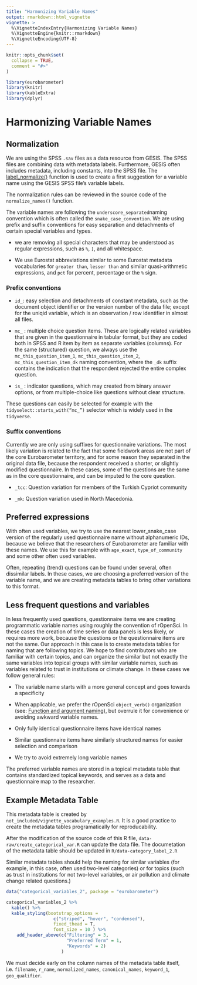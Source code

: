 ```yaml
---
title: "Harmonizing Variable Names"
output: rmarkdown::html_vignette
vignette: >
  %\VignetteIndexEntry{Harmonizing Variable Names}
  %\VignetteEngine{knitr::rmarkdown}
  %\VignetteEncoding{UTF-8}
---
```


```r
knitr::opts_chunk$set(
  collapse = TRUE,
  comment = "#>"
)
```

```r
library(eurobarometer)
library(knitr)
library(kableExtra)
library(dplyr)
```

# Harmonizing Variable Names

## Normalization

We are using the SPSS `.sav` files as a data resource from GESIS.  The SPSS files are combining data with metadata labels.  Furthermore, GESIS often includes metadata, including constants, into the SPSS file. The [label_normalize()](http://eurobarometer.danielantal.eu/reference/label_normalize.html) function is used to create a first suggestion for a variable name using the GESIS SPSS file's variable labels. 

The normalization rules can be reviewed in the source code of the `normalize_names()` function. 

The variable names are following the `underscore_separated`naming convention which is often called the `snake_case_convention`.  We are using prefix and suffix conventions for easy separation and detachments of certain special variables and types.
 
* we are removing all special characters that may be understood as regular expressions, such as `%`, `]`, and all whitespace.

* We use Eurostat abbreviations similar to some Eurostat metadata vocabularies for `greater than`, `lesser than` and similar quasi-arithmetic expressions, and `pct` for percent, percentage or the `%` sign.  

### Prefix conventions
* `id_`: easy selection and detachments of constant metadata, such as the document object identifier or the version number of the data file; except for the uniqid variable, which is an observation / row identifier in almost all files.

* `mc_` : multiple choice question items.  These are logically related variables that are given in the questionnaire in tabular format, but they are coded both in SPSS and R item by item as separate variables (columns).  For the same (structured) question, we always use the `mc_this_question_item_1`, `mc_this_question_item_2`, `mc_this_question_item_dk`  naming convention, where the `_dk` suffix contains the indication that the respondent rejected the entire complex question.

* `is_` : indicator questions, which may created from binary answer options, or from multiple-choice like questions without clear structure. 

These questions can easily be selected for example with the `tidyselect::starts_with(“mc_”)` selector which is widely used in the `tidyverse`.

### Suffix conventions

Currently we are only using suffixes for questionnaire variations.  The most likely variation is related to the fact that some fieldwork areas are not part of the core Eurobarometer territory, and for some reason they separated in the original data file, because the respondent received a shorter, or slightly modified questionnaire. In these cases, some of the questions are the same as in the core questionnaire, and can be imputed to the core question.

* `_tcc`: Question variation for members of the Turkish Cypriot community

* `_mk`: Question variation used in North Macedonia.

## Preferred expressions
With often used variables, we try to use the nearest lower_snake_case version of the regularly used questionnaire name without alphanumeric IDs, because we believe that the researchers of Eurobarometer are familiar with these names.  We use this for example with `age_exact`, `type_of_community` and some other often used variables.

Often, repeating (trend) questions can be found under several, often dissimilar labels.  In these cases, we are choosing a preferred version of the variable name, and we are creating metadata tables to bring other variations to this format. 

## Less frequent questions and variables
In less frequently used questions, questionnaire items we are creating programmatic variable names using roughly the convention of rOpenSci.  In these cases the creation of time series or data panels is less likely, or requires more work, because the questions or the questionnaire items are not the same. Our approach in this case is to create metadata tables for naming that are following topics.  We hope to find contributors who are familiar with certain topics, and can organize the similar but not exactly the same variables into topical groups with similar variable names, such as variables related to trust in institutions or climate change. 
In these cases we follow general rules:

* The variable name starts with a more general concept and goes towards a specificity

* When applicable, we prefer the rOpenSci `object_verb()` organization (see: [Function and argument naming](https://devguide.ropensci.org/building.html#package-api)), but overrule it for convenience or avoiding awkward variable names.

* Only fully identical questionnaire items have identical names

* Similar questionnaire items have similarly structured names for easier selection and comparison

* We try to avoid extremely long variable names

The preferred variable names are stored in a topical metadata table that contains standardized topical keywords, and serves as a data and questionnaire map to the researcher.

## Example Metadata Table

This metadata table is created by `not_included/vignette_vocabulary_examples.R`.  It is a good practice to create the metadata tables programatically for reproducability. 

After the modification of the source code of this R file, `data-raw/create_categorical_var.R` can update the data file.  The documetation of the metadata table should be updated in `R/data-category_label_2.R`

Similar metadata tables should help the naming for similar variables (for example, in this case, often used two-level categories) or for topics (such as trust in institutions for not two-level variables, or air pollution and climate change related questions.)

```r
data("categorical_variables_2", package = "eurobarometer")

categorical_variables_2 %>%
  kable() %>%
  kable_styling(bootstrap_options = 
                  c("striped", "hover", "condensed"), 
                  fixed_thead = T, 
                  font_size = 10 ) %>%
    add_header_above(c("Filtering" = 3, 
                       "Preferred Term" = 1, 
                       "Keywords" = 2)
                     )
```

We must decide early on the column names of the metadata table itself, i.e. `filename`, `r_name`, `normalized_names`, `canonical_names`, `keyword_1`, `geo_qualifier`.
